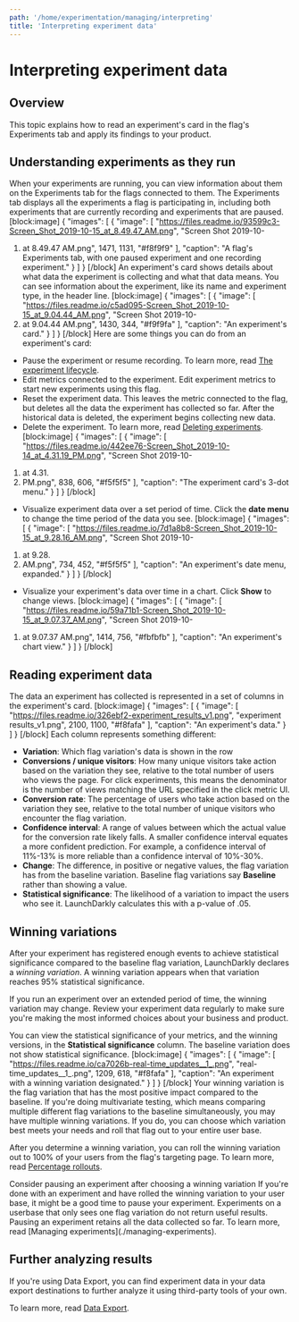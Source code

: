 ```yaml
---
path: '/home/experimentation/managing/interpreting'
title: 'Interpreting experiment data'
---
```


# Interpreting experiment data

## Overview

This topic explains how to read an experiment's card in the flag's Experiments tab and apply its findings to your product.

## Understanding experiments as they run

When your experiments are running, you can view information about them on the Experiments tab for the flags connected to them. The Experiments tab displays all the experiments a flag is participating in, including both experiments that are currently recording and experiments that are paused.
[block:image]
{
"images": [
{
"image": [
"https://files.readme.io/93599c3-Screen_Shot_2019-10-15_at_8.49.47_AM.png",
"Screen Shot 2019-10-

1. at 8.49.47 AM.png",
   1471,
   1131,
   "#f8f9f9"
   ],
   "caption": "A flag's Experiments tab, with one paused experiment and one recording experiment."
   }
   ]
   }
   [/block]
   An experiment's card shows details about what data the experiment is collecting and what that data means. You can see information about the experiment, like its name and experiment type, in the header line.
   [block:image]
   {
   "images": [
   {
   "image": [
   "https://files.readme.io/c5ad095-Screen_Shot_2019-10-15_at_9.04.44_AM.png",
   "Screen Shot 2019-10-
1. at 9.04.44 AM.png",
   1430,
   344,
   "#f9f9fa"
   ],
   "caption": "An experiment's card."
   }
   ]
   }
   [/block]
   Here are some things you can do from an experiment's card:

- Pause the experiment or resume recording. To learn more, read [The experiment lifecycle](./experimentation-lifecycle).
- Edit metrics connected to the experiment. Edit experiment metrics to start new experiments using this flag.
- Reset the experiment data. This leaves the metric connected to the flag, but deletes all the data the experiment has collected so far. After the historical data is deleted, the experiment begins collecting new data.
- Delete the experiment. To learn more, read [Deleting experiments](./experimentation-delete).
  [block:image]
  {
  "images": [
  {
  "image": [
  "https://files.readme.io/442ee76-Screen_Shot_2019-10-14_at_4.31.19_PM.png",
  "Screen Shot 2019-10-

1. at 4.31.
1. PM.png",
   838,
   606,
   "#f5f5f5"
   ],
   "caption": "The experiment card's 3-dot menu."
   }
   ]
   }
   [/block]

- Visualize experiment data over a set period of time. Click the **date menu** to change the time period of the data you see.
  [block:image]
  {
  "images": [
  {
  "image": [
  "https://files.readme.io/7d1a8b8-Screen_Shot_2019-10-15_at_9.28.16_AM.png",
  "Screen Shot 2019-10-

1. at 9.28.
1. AM.png",
   734,
   452,
   "#f5f5f5"
   ],
   "caption": "An experiment's date menu, expanded."
   }
   ]
   }
   [/block]

- Visualize your experiment's data over time in a chart. Click **Show** to change views.
  [block:image]
  {
  "images": [
  {
  "image": [
  "https://files.readme.io/59a71b1-Screen_Shot_2019-10-15_at_9.07.37_AM.png",
  "Screen Shot 2019-10-

1. at 9.07.37 AM.png",
   1414,
   756,
   "#fbfbfb"
   ],
   "caption": "An experiment's chart view."
   }
   ]
   }
   [/block]

## Reading experiment data

The data an experiment has collected is represented in a set of columns in the experiment's card.
[block:image]
{
"images": [
{
"image": [
"https://files.readme.io/326ebf2-experiment_results_v1.png",
"experiment results_v1.png",
2100,
1100,
"#f8fafa"
],
"caption": "An experiment's data."
}
]
}
[/block]
Each column represents something different:

- **Variation**: Which flag variation's data is shown in the row
- **Conversions / unique visitors**: How many unique visitors take action based on the variation they see, relative to the total number of users who views the page. For click experiments, this means the denominator is the number of views matching the URL specified in the click metric UI.
- **Conversion rate**: The percentage of users who take action based on the variation they see, relative to the total number of unique visitors who encounter the flag variation.
- **Confidence interval**: A range of values between which the actual value for the conversion rate likely falls. A smaller confidence interval equates a more confident prediction. For example, a confidence interval of 11%-13% is more reliable than a confidence interval of 10%-30%.
- **Change**: The difference, in positive or negative values, the flag variation has from the baseline variation. Baseline flag variations say **Baseline** rather than showing a value.
- **Statistical significance**: The likelihood of a variation to impact the users who see it. LaunchDarkly calculates this with a p-value of .05.

## Winning variations

After your experiment has registered enough events to achieve statistical significance compared to the baseline flag variation, LaunchDarkly declares a _winning variation_. A winning variation appears when that variation reaches 95% statistical significance.

If you run an experiment over an extended period of time, the winning variation may change. Review your experiment data regularly to make sure you're making the most informed choices about your business and product.

You can view the statistical significance of your metrics, and the winning versions, in the **Statistical significance** column. The baseline variation does not show statistical significance.
[block:image]
{
"images": [
{
"image": [
"https://files.readme.io/ca7026b-real-time_updates__1_.png",
"real-time_updates__1_.png",
1209,
618,
"#f8fafa"
],
"caption": "An experiment with a winning variation designated."
}
]
}
[/block]
Your winning variation is the flag variation that has the most positive impact compared to the baseline. If you're doing multivariate testing, which means comparing multiple different flag variations to the baseline simultaneously, you may have multiple winning variations. If you do, you can choose which variation best meets your needs and roll that flag out to your entire user base.

After you determine a winning variation, you can roll the winning variation out to 100% of your users from the flag's targeting page. To learn more, read [Percentage rollouts](https://docs.launchdarkly.com/docs/targeting-users#percentage-rollouts).

<Callout intent="info">
  <CalloutTitle>Consider pausing an experiment after choosing a winning variation</CalloutTitle>
  <CalloutDescription>
    If you're done with an experiment and have rolled the winning variation to your user base, it might be a good time
    to pause your experiment. Experiments on a userbase that only sees one flag variation do not return useful results.
    Pausing an experiment retains all the data collected so far. To learn more, read [Managing
    experiments](./managing-experiments).
  </CalloutDescription>
</Callout>

## Further analyzing results

If you're using Data Export, you can find experiment data in your data export destinations to further analyze it using third-party tools of your own.

To learn more, read [Data Export](./data-export).
